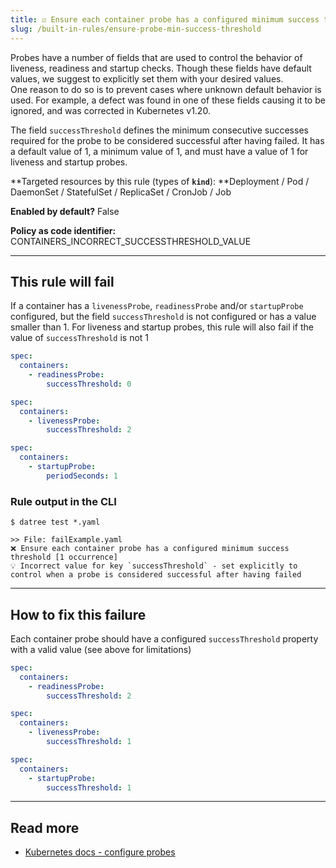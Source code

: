 ```yaml
---
title: ☑️ Ensure each container probe has a configured minimum success threshold
slug: /built-in-rules/ensure-probe-min-success-threshold
---
```


Probes have a number of fields that are used to control the behavior of liveness, readiness and startup checks. Though these fields have default values, we suggest to explicitly set them with your desired values.  
One reason to do so is to prevent cases where unknown default behavior is used. For example, a defect was found in one of these fields causing it to be ignored, and was corrected in Kubernetes v1.20.  

The field `successThreshold` defines the minimum consecutive successes required for the probe to be considered successful after having failed. It has a default value of 1, a minimum value of 1, and must have a value of 1 for liveness and startup probes.

**Targeted resources by this rule (types of **`kind`**): **Deployment / Pod / DaemonSet / StatefulSet / ReplicaSet / CronJob / Job

**Enabled by default?** False

**Policy as code identifier:** CONTAINERS_INCORRECT_SUCCESSTHRESHOLD_VALUE

---

## This rule will fail

If a container has a `livenessProbe`, `readinessProbe` and/or `startupProbe` configured, but the field `successThreshold` is not configured or has a value smaller than 1. For liveness and startup probes, this rule will also fail if the value of `successThreshold` is not 1

```yaml
spec:
  containers:
    - readinessProbe:
        successThreshold: 0
```
```yaml
spec:
  containers:
    - livenessProbe:
        successThreshold: 2
```
```yaml
spec:
  containers:
    - startupProbe:
        periodSeconds: 1
```

### Rule output in the CLI

```terminal
$ datree test *.yaml

>> File: failExample.yaml
❌ Ensure each container probe has a configured minimum success threshold [1 occurrence]
💡 Incorrect value for key `successThreshold` - set explicitly to control when a probe is considered successful after having failed
```

---

## How to fix this failure

Each container probe should have a configured `successThreshold` property with a valid value (see above for limitations)

```yaml
spec:
  containers:
    - readinessProbe:
        successThreshold: 2
```
```yaml
spec:
  containers:
    - livenessProbe:
        successThreshold: 1
```
```yaml
spec:
  containers:
    - startupProbe:
        successThreshold: 1
```

---

## Read more

- [Kubernetes docs - configure probes](https://kubernetes.io/docs/tasks/configure-pod-container/configure-liveness-readiness-startup-probes/#configure-probes)